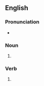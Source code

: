{{also|Swabs}}
==English==

===Pronunciation===
* {{rhymes|en|ɒbz|s=1}}

===Noun===
{{head|en|noun form}}

# {{plural of|en|swab}}

===Verb===
{{head|en|verb form}}

# {{en-third-person singular of|swab}}